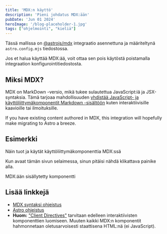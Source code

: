 ```yaml
---
title: 'MDX:n käyttö'
description: 'Pieni johdatus MDX:ään'
pubDate: 'Jun 01 2024'
heroImage: '/blog-placeholder-1.jpg'
tags: ["ohjelmointi", "kieliä"]
---
```


Tässä mallissa on [@astrojs/mdx](https://docs.astro.build/en/guides/integrations-guide/mdx/) integraatio asennettuna ja määriteltynä `astro.config.mjs` tiedostossa.

Jos et halua käyttää MDX:ää, voit ottaa sen pois käytöstä poistamalla integraation konfigurointitiedostosta.

## Miksi MDX?

MDX on MarkDown -versio, mikä tukee sulautettua JavaScript:iä ja JSX-syntaksia. Tämä tarjoaa mahdollisuuden [yhdistää JavaScript- ja käyttöliittymäkomponentit Markdown -sisältöön](https://docs.astro.build/en/guides/markdown-content/#mdx-features) kuten interaktiivisille kaavioille tai ilmoituksille.

If you have existing content authored in MDX, this integration will hopefully make migrating to Astro a breeze.

## Esimerkki

Näin tuot ja käytät käyttöliittymäkomponenttia MDX:ssä

Kun avaat tämän sivun selaimessa, sinun pitäisi nähdä klikattava painike alla.


<HeaderLink href="#" onclick="alert('clicked!')">
	MDX:ään sisällytetty komponentti
</HeaderLink>

## Lisää linkkejä
- [MDX syntaksi ohjeistus](https://mdxjs.com/docs/what-is-mdx)
- [Astro ohjeistus](https://docs.astro.build/en/guides/markdown-content/#markdown-and-mdx-pages)
- **Huom:** ["Client Directives"](https://docs.astro.build/en/reference/directives-reference/#client-directives) tarvitaan edelleen interaktiivisten komponenttien luomiseen. Muuten kaikki MDX:n komponentit hahmonnetaan oletusarvoisesti staattisena HTML:nä (ei JavaScript).
